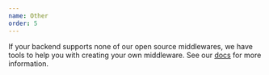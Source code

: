 ```yaml
---
name: Other
order: 5
---
```


If your backend supports none of our open source middlewares, we have tools to help you with
creating your own middleware. See our [docs](/docs/byom) for more information.
